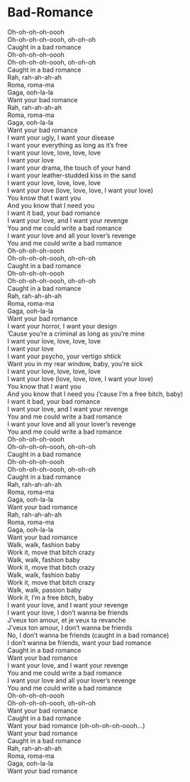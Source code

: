# Bad-Romance

Oh-oh-oh-oh-oooh  
Oh-oh-oh-oh-oooh, oh-oh-oh  
Caught in a bad romance  
Oh-oh-oh-oh-oooh  
Oh-oh-oh-oh-oooh, oh-oh-oh  
Caught in a bad romance  
Rah, rah-ah-ah-ah  
Roma, roma-ma  
Gaga, ooh-la-la  
Want your bad romance  
Rah, rah-ah-ah-ah  
Roma, roma-ma  
Gaga, ooh-la-la  
Want your bad romance  
I want your ugly, I want your disease  
I want your everything as long as it's free  
I want your love, love, love, love  
I want your love  
I want your drama, the touch of your hand  
I want your leather-studded kiss in the sand  
I want your love, love, love, love  
I want your love (love, love, love, I want your love)  
You know that I want you  
And you know that I need you  
I want it bad, your bad romance  
I want your love, and I want your revenge  
You and me could write a bad romance  
I want your love and all your lover's revenge  
You and me could write a bad romance  
Oh-oh-oh-oh-oooh  
Oh-oh-oh-oh-oooh, oh-oh-oh  
Caught in a bad romance  
Oh-oh-oh-oh-oooh  
Oh-oh-oh-oh-oooh, oh-oh-oh  
Caught in a bad romance  
Rah, rah-ah-ah-ah  
Roma, roma-ma  
Gaga, ooh-la-la  
Want your bad romance  
I want your horror, I want your design  
'Cause you're a criminal as long as you're mine  
I want your love, love, love, love  
I want your love  
I want your psycho, your vertigo shtick  
Want you in my rear window, baby, you're sick  
I want your love, love, love, love  
I want your love (love, love, love, I want your love)  
You know that I want you  
And you know that I need you ('cause I'm a free bitch, baby)  
I want it bad, your bad romance  
I want your love, and I want your revenge  
You and me could write a bad romance  
I want your love and all your lover's revenge  
You and me could write a bad romance  
Oh-oh-oh-oh-oooh  
Oh-oh-oh-oh-oooh, oh-oh-oh  
Caught in a bad romance  
Oh-oh-oh-oh-oooh  
Oh-oh-oh-oh-oooh, oh-oh-oh  
Caught in a bad romance  
Rah, rah-ah-ah-ah  
Roma, roma-ma  
Gaga, ooh-la-la  
Want your bad romance  
Rah, rah-ah-ah-ah  
Roma, roma-ma  
Gaga, ooh-la-la  
Want your bad romance  
Walk, walk, fashion baby  
Work it, move that bitch crazy  
Walk, walk, fashion baby  
Work it, move that bitch crazy  
Walk, walk, fashion baby  
Work it, move that bitch crazy  
Walk, walk, passion baby  
Work it, I'm a free bitch, baby  
I want your love, and I want your revenge  
I want your love, I don't wanna be friends  
J'veux ton amour, et je veux ta revanche  
J'veux ton amour, I don't wanna be friends  
No, I don't wanna be friends (caught in a bad romance)  
I don't wanna be friends, want your bad romance  
Caught in a bad romance  
Want your bad romance  
I want your love, and I want your revenge  
You and me could write a bad romance  
I want your love and all your lover's revenge  
You and me could write a bad romance  
Oh-oh-oh-oh-oooh  
Oh-oh-oh-oh-oooh, oh-oh-oh  
Want your bad romance  
Caught in a bad romance  
Want your bad romance (oh-oh-oh-oh-oooh…)  
Want your bad romance  
Caught in a bad romance  
Rah, rah-ah-ah-ah  
Roma, roma-ma  
Gaga, ooh-la-la  
Want your bad romance
